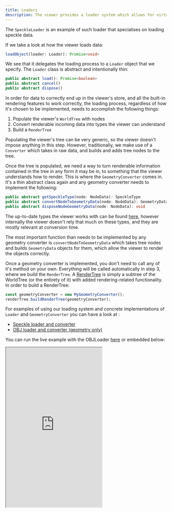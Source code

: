 ```yaml
---
title: Loaders
description: The viewer provides a loader system which allows for virtually any data to be loaded in.
---
```


The `SpeckleLoader` is an example of such loader that specialises on loading speckle data.

If we take a look at how the viewer loads data:

```typescript
loadObject(loader: Loader): Promise<void>
```

We see that it delegates the loading process to a `Loader` object that we specify.
The `Loader` class is abstract and intentionally thin:

```typescript
public abstract load(): Promise<boolean>
public abstract cancel()
public abstract dispose()
```

In order for data to correctly end up in the viewer's store, and all the built-in rendering features to work correctly, the loading process, regardless of how it's chosen to be implemented, needs to accomplish the following things:

1. Populate the viewer's `WorldTree` with nodes
2. Convert renderable incoming data into types the viewer can understand
3. Build a `RenderTree`

Populating the viewer's tree can be very generic, so the viewer doesn't impose anything in this step. However, traditionally, we make use of a `Converter` which takes in raw data, and builds and adds tree nodes to the tree.

Once the tree is populated, we need a way to turn renderable information contained in the tree in any form it may be in, to something that the viewer understands how to render. This is where the `GeometryConverter` comes in. It's a thin abstract class again and any geometry converter needs to implement the following:

```typescript
public abstract getSpeckleType(node: NodeData): SpeckleType
public abstract convertNodeToGeometryData(node: NodeData): GeometryData
public abstract disposeNodeGeometryData(node: NodeData): void
```

The up-to-date types the viewer works with can be found [here](/dev/viewer/geometry-converter-api#speckletype), however internally the viewer doesn't rely that much on these types, and they are mostly relevant at conversion time.

The most important function than needs to be implemented by any geometry converter is `convertNodeToGeometryData` which takes tree nodes and builds `GeometryData` objects for them, which allow the viewer to render the objects correctly.

Once a geometry converter is implemented, you don't need to call any of it's method on your own. Everything will be called automatically in step 3, where we build the `RenderTree`. A [RenderTree](/dev/viewer/viewer-rendering#rendertree) is simply a subtree of the WorldTree (or the entirety of it) with added rendering-related functionality. In order to build a RenderTree:

```typescript
const geometryConverter = new MyGeometryConverter();
renderTree.buildRenderTree(geometryConverter);
```

For examples of using our loading system and concrete implementations of `Loader` and `GeometryConverter` you can have a look at :

- [Speckle loader and converter](https://github.com/specklesystems/speckle-server/tree/main/packages/viewer/src/modules/loaders/Speckle)
- [OBJ loader and converter (geometry only)](https://github.com/specklesystems/speckle-server/tree/main/packages/viewer/src/modules/loaders/OBJ)

You can run the live example with the OBJLoader [here](https://stackblitz.com/edit/speckle-obj-loader?embed=1&file=src/main.ts&view=preview&hideExplorer=true&hideNavigation=true)
or <Tooltip tip="Embedding works only on chromium based browsers">embedded</Tooltip> below:

<Frame caption="OBJ Loader Example">
  <iframe
    src="https://stackblitz.com/edit/speckle-obj-loader?embed=1&file=src/main.ts&view=preview&hideExplorer=true&hideNavigation=true"
    height="500"
    style={{ width: '100%', border: 0 }}
    allowFullScreen
  ></iframe>
</Frame>
